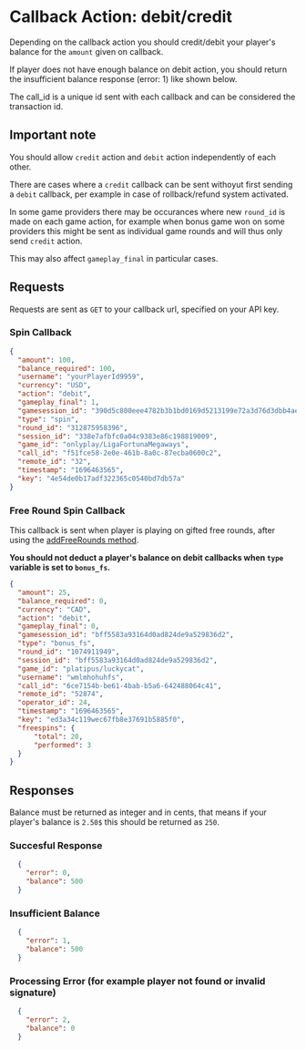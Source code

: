 # Callback Action: debit/credit
Depending on the callback action you should credit/debit your player's balance for the `amount` given on callback. 

If player does not have enough balance on debit action, you should return the insufficient balance response (error: 1) like shown below.

The call_id is a unique id sent with each callback and can be considered the transaction id.

## Important note
You should allow `credit` action and `debit` action independently of each other.

There are cases where a `credit` callback can be sent withoyut first sending a `debit` callback, per example in case of rollback/refund system activated.

In some game providers there may be occurances where new `round_id` is made on each game action, for example when bonus game won on some providers this might be sent as individual game rounds and will thus only send `credit` action. 

This may also affect `gameplay_final` in particular cases.

## Requests
Requests are sent as `GET` to your callback url, specified on your API key.

### Spin Callback
```json
{
  "amount": 100,
  "balance_required": 100,
  "username": "yourPlayerId9959",
  "currency": "USD",
  "action": "debit",
  "gameplay_final": 1,
  "gamesession_id": "390d5c800eee4782b3b1bd0169d5213199e72a3d76d3dbb4ae03dc7b9bbdb6c6faba19e1a8a49953ce1bcbb72ec68ab98275063a81859bc40934f798649c6d04",
  "type": "spin",
  "round_id": "312875958396",
  "session_id": "338e7afbfc0a04c9383e86c198819009",
  "game_id": "onlyplay/LigaFortunaMegaways",
  "call_id": "f51fce58-2e0e-461b-8a0c-87ecba0600c2",
  "remote_id": "32",
  "timestamp": "1696463565",
  "key": "4e54de0b17adf322365c0540bd7db57a"
}
```

### Free Round Spin Callback
This callback is sent when player is playing on gifted free rounds, after using the [addFreeRounds method](/api-methods/add-freerounds).

**You should not deduct a player's balance on debit callbacks when `type` variable is set to `bonus_fs`.**
```json
{
  "amount": 25,
  "balance_required": 0,
  "currency": "CAD",
  "action": "debit",
  "gameplay_final": 0,
  "gamesession_id": "bff5583a93164d0ad824de9a529836d2",
  "type": "bonus_fs",
  "round_id": "1074911949",
  "session_id": "bff5583a93164d0ad824de9a529836d2",
  "game_id": "platipus/luckycat",
  "username": "wmlmhohuhfs",
  "call_id": "6ce7154b-be61-4bab-b5a6-642488064c41",
  "remote_id": "52874",
  "operator_id": 24,
  "timestamp": "1696463565",
  "key": "ed3a34c119wec67fb8e37691b5885f0",
  "freespins": {
      "total": 20,
      "performed": 3
  }
}
```

## Responses
Balance must be returned as integer and in cents, that means if your player's balance is `2.50$` this should be returned as `250`.
### Succesful Response
```json
  {
    "error": 0,
    "balance": 500
  }
```

### Insufficient Balance
```json
  {
    "error": 1,
    "balance": 500
  }
```

### Processing Error (for example player not found or invalid signature)
```json
  {
    "error": 2,
    "balance": 0
  }
```


